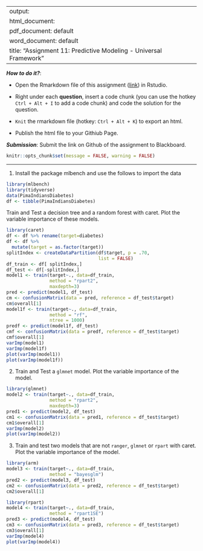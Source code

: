
---
output: 
  html_document:
  pdf_document: default
  word_document: default
title: "Assignment 11: Predictive Modeling - Universal Framework"
---

***How to do it?***: 

- Open the Rmarkdown file of this assignment ([link](assignment11.Rmd)) in Rstudio. 

- Right under each **question**, insert  a code chunk (you can use the hotkey `Ctrl + Alt + I` to add a code chunk) and code the solution for the question. 

- `Knit` the rmarkdown file (hotkey: `Ctrl + Alt + K`) to export an html.  

-  Publish the html file to your Githiub Page. 

***Submission***: Submit the link on Github of the assignment to Blackboard.

```r
knitr::opts_chunk$set(message = FALSE, warning = FALSE)
```


-------

1. Install the package mlbench and use the follows to import the data

```r
library(mlbench)
library(tidyverse)
data(PimaIndiansDiabetes)
df <- tibble(PimaIndiansDiabetes)
```

Train and Test a decision tree and a random forest with caret. Plot the variable importance of these models. 
```r
library(caret)
df <- df %>% rename(target=diabetes)
df <- df %>% 
  mutate(target = as.factor(target))
splitIndex <- createDataPartition(df$target, p = .70, 
                                  list = FALSE)
df_train <- df[ splitIndex,]
df_test <- df[-splitIndex,]
model1 <- train(target~., data=df_train, 
                method = "rpart2",
                maxdepth=3)
pred <- predict(model1, df_test)
cm <- confusionMatrix(data = pred, reference = df_test$target)
cm$overall[1]
model1f <- train(target~., data=df_train, 
                method = "rf",
                ntree = 1000) 
predf <- predict(model1f, df_test)
cmf <- confusionMatrix(data = predf, reference = df_test$target)
cmf$overall[1]
varImp(model1)
varImp(model1f)
plot(varImp(model1))
plot(varImp(model1f))
```

2. Train and Test a `glmnet` model. Plot the variable importance of the model. 
```r
library(glmnet)
model2 <- train(target~., data=df_train, 
                method = "rpart2",
                maxdepth=3)
pred1 <- predict(model2, df_test)
cm1 <- confusionMatrix(data = pred1, reference = df_test$target)
cm1$overall[1]
varImp(model2)
plot(varImp(model2))
```

3. Train and test two models that are not `ranger`, `glmnet` or `rpart`  with caret. Plot the variable importance of the model. 
```r
library(arm)
model3 <- train(target~., data=df_train, 
                method = "bayesglm")
pred2 <- predict(model3, df_test)
cm2 <- confusionMatrix(data = pred2, reference = df_test$target)
cm2$overall[1]

library(rpart)
model4 <- train(target~., data=df_train, 
                method = "rpart1SE")
pred3 <- predict(model4, df_test)
cm3 <- confusionMatrix(data = pred3, reference = df_test$target)
cm3$overall[1]
varImp(model4)
plot(varImp(model4))
```

